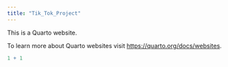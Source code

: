 ```yaml
---
title: "Tik_Tok_Project"
---
```


This is a Quarto website.

To learn more about Quarto websites visit <https://quarto.org/docs/websites>.

```r
1 + 1
```
